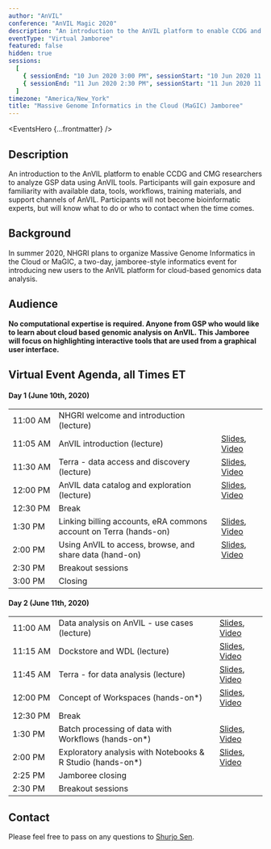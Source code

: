 ```yaml
---
author: "AnVIL"
conference: "AnVIL Magic 2020"
description: "An introduction to the AnVIL platform to enable CCDG and CMG researchers to analyze GSP data using AnVIL tools."
eventType: "Virtual Jamboree"
featured: false
hidden: true
sessions:
  [
    { sessionEnd: "10 Jun 2020 3:00 PM", sessionStart: "10 Jun 2020 11:00 AM" },
    { sessionEnd: "11 Jun 2020 2:30 PM", sessionStart: "11 Jun 2020 11:00 AM" },
  ]
timezone: "America/New_York"
title: "Massive Genome Informatics in the Cloud (MaGIC) Jamboree"
---
```


<EventsHero {...frontmatter} />

## Description

An introduction to the AnVIL platform to enable CCDG and CMG researchers to analyze GSP data using AnVIL tools. Participants will gain exposure and familiarity with available data, tools, workflows, training materials, and support channels of AnVIL. Participants will not become bioinformatic experts, but will know what to do or who to contact when the time comes.

## Background

In summer 2020, NHGRI plans to organize Massive Genome Informatics in the Cloud or MaGIC, a two-day, jamboree-style informatics event for introducing new users to the AnVIL platform for cloud-based genomics data analysis.

## Audience

**No computational expertise is required. Anyone from GSP who would like to learn about cloud based genomic analysis on AnVIL. This Jamboree will focus on highlighting interactive tools that are used from a graphical user interface.**

## Virtual Event Agenda, all Times ET

#### Day 1 (June 10th, 2020)

|                       |                                                                   |                                                                                                                                                                      |
| :-------------------- | :---------------------------------------------------------------- | :------------------------------------------------------------------------------------------------------------------------------------------------------------------- |
| <nobr>11:00 AM</nobr> | NHGRI welcome and introduction (lecture)                          |                                                                                                                                                                      |
| <nobr>11:05 AM</nobr> | AnVIL introduction (lecture)                                      | [Slides](https://docs.google.com/presentation/d/1UobNXNEBpI_xGOSFIbixtDt56qHsQMmKTCWBwdUodzc/edit?usp=sharing), [Video](https://www.youtube.com/watch?v=KvvMWzX8cRI) |
| <nobr>11:30 AM</nobr> | Terra - data access and discovery (lecture)                       | [Slides](https://docs.google.com/presentation/d/1Ha_BSGSKVN5iqnZJb923xr_qVEbftY8uKB-d75ETI7A/edit?usp=sharing), [Video](https://www.youtube.com/watch?v=MOwkUHB-bwQ) |
| <nobr>12:00 PM</nobr> | AnVIL data catalog and exploration (lecture)                      | [Slides](https://docs.google.com/presentation/d/1_pSR_qNayM_LvEVEflEVoDCdazrqDG6ZVRiV6wmYEro/edit?usp=sharing), [Video](https://www.youtube.com/watch?v=oYoVnV3OolI) |
| <nobr>12:30 PM</nobr> | Break                                                             |                                                                                                                                                                      |
| <nobr>1:30 PM</nobr>  | Linking billing accounts, eRA commons account on Terra (hands-on) | [Slides](https://docs.google.com/presentation/d/1co8I86UoY47L0WawGll4avh4M0FIjJUu9TrxAq__2yU/edit?usp=sharing), [Video](https://www.youtube.com/watch?v=XdxLZ7Ayk-0) |
| <nobr>2:00 PM</nobr>  | Using AnVIL to access, browse, and share data (hand-on)           | [Slides](https://docs.google.com/presentation/d/1lzBb7e1yS2yapfsSMnMfQgyxaeeeH1B-FSLmutQlKtU/edit?usp=sharing), [Video](https://www.youtube.com/watch?v=0zUKzlq_hus) |
| <nobr>2:30 PM</nobr>  | Breakout sessions                                                 |                                                                                                                                                                      |
| <nobr>3:00 PM</nobr>  | Closing                                                           |                                                                                                                                                                      |

#### Day 2 (June 11th, 2020)

|                       |                                                             |                                                                                                                                                                      |
| :-------------------- | ----------------------------------------------------------- | :------------------------------------------------------------------------------------------------------------------------------------------------------------------- |
| <nobr>11:00 AM</nobr> | Data analysis on AnVIL - use cases (lecture)                | [Slides](https://docs.google.com/presentation/d/1r7iqhcZRfVKZ6Yk5KSjH0C96IQsyjS41iXwzUEQtUGc/edit?usp=sharing), [Video](https://www.youtube.com/watch?v=py1G4r2xLyc) |
| <nobr>11:15 AM</nobr> | Dockstore and WDL (lecture)                                 | [Slides](https://docs.google.com/presentation/d/1ehwiD2HPmg59GO-WxJ9r5aPkiJlMPLl9xFNsAJolexU/edit?usp=sharing), [Video](https://www.youtube.com/watch?v=mhPQ3z_xxyQ) |
| <nobr>11:45 AM</nobr> | Terra - for data analysis (lecture)                         | [Slides](https://docs.google.com/presentation/d/1oDqsoKJhE2bxrKwXmCvSNPt63WNAGYYnMNIizECki8k/edit?usp=sharing), [Video](https://www.youtube.com/watch?v=IrERpCkE_m4) |
| <nobr>12:00 PM</nobr> | Concept of Workspaces (hands-on\*)                          | [Slides](https://docs.google.com/presentation/d/1csJ0FhLjOLfn02pTKQP3BE-z5WfGu__UOzN_ihtIU1k/edit?usp=sharing), [Video](https://www.youtube.com/watch?v=1pxzQE6Rugc) |
| <nobr>12:30 PM</nobr> | Break                                                       |                                                                                                                                                                      |
| <nobr>1:30 PM</nobr>  | Batch processing of data with Workflows (hands-on\*)        | [Slides](https://docs.google.com/presentation/d/1Chsi8j2AHXXAACrvP7phXhdc644IKpkNCEUcFhEixWc/edit?usp=sharing), [Video](https://www.youtube.com/watch?v=x5SL8yd3kNg) |
| <nobr>2:00 PM</nobr>  | Exploratory analysis with Notebooks & R Studio (hands-on\*) | [Slides](https://docs.google.com/document/d/1vR555ldiejOaOzlM9TVYUlKzxvab5NrlD5jHzOmvutw/edit?usp=sharing), [Video](https://www.youtube.com/watch?v=XRbJ3bilsa0)     |
| <nobr>2:25 PM</nobr>  | Jamboree closing                                            |                                                                                                                                                                      |
| <nobr>2:30 PM</nobr>  | Breakout sessions                                           |                                                                                                                                                                      |

## Contact

Please feel free to pass on any questions to [Shurjo Sen](mailto:sensh@mail.nih.gov).

